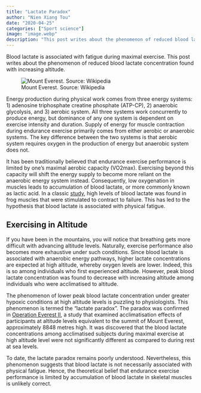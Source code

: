 ```yaml
---
title: "Lactate Paradox"
author: "Nien Xiang Tou"
date: "2020-04-25"
categories: ["Sport science"]
image: "image.webp"
description: "This post writes about the phenomenon of reduced blood lactate concentration found with increasing altitude."
---
```


Blood lactate is associated with fatigue during maximal exercise. This post writes about the phenomenon of reduced blood lactate concentration found with increasing altitude.

![Mount Everest. Source: Wikipedia](image.webp){fig-align="center"}

Energy production during physical work comes from three energy systems: 1) adenosine triphosphate creatine phosphate (ATP-CP), 2) anaerobic glycolysis, and 3) aerobic system. All three systems work concurrently to produce energy, but dominance of any one system is dependent on exercise intensity and duration. Supply of energy for muscle contraction during endurance exercise primarily comes from either aerobic or anaerobic systems. The key difference between the two systems is that aerobic system requires oxygen in the production of energy but anaerobic system does not.

It has been traditionally believed that endurance exercise performance is limited by one's maximal aerobic capacity (VO2max). Exercising beyond this capacity will shift the energy supply to become more reliant on the anaerobic energy system instead. Consequently, low oxygenation in muscles leads to accumulation of blood lactate, or more commonly known as lactic acid. In a classic [[study]{.underline}](https://physoc.onlinelibrary.wiley.com/doi/abs/10.1113/jphysiol.1907.sp001194), high levels of blood lactate was found in frog muscles that were stimulated to contract to failure. This has led to the hypothesis that blood lactate is associated with physical fatigue.

## Exercising in Altitude

If you have been in the mountains, you will notice that breathing gets more difficult with advancing altitude levels. Naturally, exercise performance also becomes more exhaustive under such conditions. Since blood lactate is associated with anaerobic energy pathways, higher lactate concentrations are expected at high altitude, whereby oxygen levels are lower. Indeed, this is so among individuals who first experienced altitude. However, peak blood lactate concentration was found to decrease with increasing altitude among individuals who were acclimatised to altitude.

The phenomenon of lower peak blood lactate concentration under greater hypoxic conditions at high altitude levels is puzzling to physiologists. This phenomenon is termed the "lactate paradox". The paradox was confirmed in [[Operation Everest II]{.underline}](https://journals.physiology.org/doi/abs/10.1152/jappl.1989.66.5.2454), a study that examined acclimatisation effects of participants at altitude levels equivalent to the summit of Mount Everest, approximately 8848 metres high. It was discovered that the blood lactate concentrations among acclimatised subjects during maximal exercise at high altitude level were not significantly different as compared to during rest at sea levels.

To date, the lactate paradox remains poorly understood. Nevertheless, this phenomenon suggests that blood lactate is not necessarily associated with physical fatigue. Hence, the theoretical belief that endurance exercise performance is limited by accumulation of blood lactate in skeletal muscles is unlikely correct.
